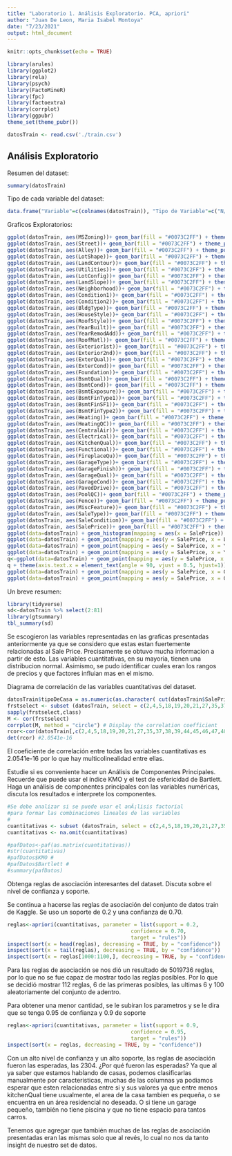 ```yaml
---
title: "Laboratorio 1. Análisis Exploratorio. PCA, apriori"
author: "Juan De Leon, Maria Isabel Montoya"
date: "7/23/2021"
output: html_document
---
```


```r
knitr::opts_chunk$set(echo = TRUE)
```

```r
library(arules)
library(ggplot2)
library(rela)
library(psych)
library(FactoMineR)
library(fpc)
library(factoextra)
library(corrplot)
library(ggpubr)
theme_set(theme_pubr())
```

```r
datosTrain <- read.csv('./train.csv')
```

## Análisis Exploratorio

Resumen del dataset:

```r
summary(datosTrain)
```

Tipo de cada variable del dataset:

```r

data.frame("Variable"=c(colnames(datosTrain)), "Tipo de Variable"=c("N/A", "Cualitativa Nominal", "Cualitativa Nominal", "Cuantitativa Discreta", "Cuantitativa Discreta", "Cualitativa Nominal", "Cualitativa Nominal", "Cualitativa Nominal", "Cualitativa Nominal", "Cualitativa Ordinal", "Cualitativa Nominal", "Cualitativa Nominal", "Cualitativa Nominal", "Cualitativa Nominal", "Cualitativa Nominal", "Cualitativa Nominal", "Cualitativa Nominal", "Cualitativa Ordinal", "Cualitativa Ordinal", "Cualitativa Ordinal", "Cualitativa Ordinal", "Cualitativa Nominal", "Cualitativa Nominal", "Cualitativa Nominal", "Cualitativa Nominal", "Cualitativa Nominal", "Cualitativa Nominal", "Cuantitativa Discreta", "Cualitativa Ordinal", "Cualitativa Ordinal", "Cualitativa Nominal", "Cualitativa Ordinal", "Cualitativa Ordinal", "Cualitativa Ordinal", "Cualitativa Ordinal", "Cuantitativa Discreta", "Cualitativa Ordinal", "Cuantitativa Discreta", "Cuantitativa Discreta", "Cuantitativa Discreta", "Cualitativa Nominal", "Cualitativa Ordinal", "Cualitativa Nominal", "Cualitativa Nominal", "Cuantitativa Discreta", "Cuantitativa Discreta", "Cuantitativa Discreta", "Cuantitativa Discreta", "Cuantitativa Discreta", "Cuantitativa Discreta", "Cuantitativa Discreta", "Cuantitativa Discreta", "Cuantitativa Discreta", "Cuantitativa Discreta", "Cualitativa Ordinal", "Cuantitativa Discreta", "Cualitativa Nominal", "Cuantitativa Discreta", "Cualitativa Ordinal", "Cualitativa Nominal", "Cualitativa Ordinal", "Cualitativa Ordinal", "Cuantitativa Discreta", "Cuantitativa Discreta", "Cualitativa Ordinal", "Cualitativa Ordinal", "Cualitativa Nominal", "Cuantitativa Discreta", "Cuantitativa Discreta", "Cuantitativa Discreta", "Cuantitativa Discreta", "Cuantitativa Discreta", "Cuantitativa Discreta", "Cualitativa Ordinal", "Cualitativa Ordinal", "Cualitativa Nominal", "Cuantitativa Discreta", "Cualitativa Ordinal", "Cualitativa Ordinal", "Cualitativa Nominal", "Cuantitativa Discreta"))

```

Graficos Exploratorios:

```r
ggplot(datosTrain, aes(MSZoning))+ geom_bar(fill = "#0073C2FF") + theme_pubclean()
ggplot(datosTrain, aes(Street))+ geom_bar(fill = "#0073C2FF") + theme_pubclean()
ggplot(datosTrain, aes(Alley))+ geom_bar(fill = "#0073C2FF") + theme_pubclean()
ggplot(datosTrain, aes(LotShape))+ geom_bar(fill = "#0073C2FF") + theme_pubclean()
ggplot(datosTrain, aes(LandContour))+ geom_bar(fill = "#0073C2FF") + theme_pubclean()
ggplot(datosTrain, aes(Utilities))+ geom_bar(fill = "#0073C2FF") + theme_pubclean()
ggplot(datosTrain, aes(LotConfig))+ geom_bar(fill = "#0073C2FF") + theme_pubclean()
ggplot(datosTrain, aes(LandSlope))+ geom_bar(fill = "#0073C2FF") + theme_pubclean()
ggplot(datosTrain, aes(Neighborhood))+ geom_bar(fill = "#0073C2FF") + theme_pubclean()
ggplot(datosTrain, aes(Condition1))+ geom_bar(fill = "#0073C2FF") + theme_pubclean()
ggplot(datosTrain, aes(Condition2))+ geom_bar(fill = "#0073C2FF") + theme_pubclean()
ggplot(datosTrain, aes(BldgType))+ geom_bar(fill = "#0073C2FF") + theme_pubclean()
ggplot(datosTrain, aes(HouseStyle))+ geom_bar(fill = "#0073C2FF") + theme_pubclean()
ggplot(datosTrain, aes(RoofStyle))+ geom_bar(fill = "#0073C2FF") + theme_pubclean()
ggplot(datosTrain, aes(YearBuilt))+ geom_bar(fill = "#0073C2FF") + theme_pubclean()
ggplot(datosTrain, aes(YearRemodAdd))+ geom_bar(fill = "#0073C2FF") + theme_pubclean()
ggplot(datosTrain, aes(RoofMatl))+ geom_bar(fill = "#0073C2FF") + theme_pubclean()
ggplot(datosTrain, aes(Exterior1st))+ geom_bar(fill = "#0073C2FF") + theme_pubclean()
ggplot(datosTrain, aes(Exterior2nd))+ geom_bar(fill = "#0073C2FF") + theme_pubclean()
ggplot(datosTrain, aes(ExterQual))+ geom_bar(fill = "#0073C2FF") + theme_pubclean()
ggplot(datosTrain, aes(ExterCond))+ geom_bar(fill = "#0073C2FF") + theme_pubclean()
ggplot(datosTrain, aes(Foundation))+ geom_bar(fill = "#0073C2FF") + theme_pubclean()
ggplot(datosTrain, aes(BsmtQual))+ geom_bar(fill = "#0073C2FF") + theme_pubclean()
ggplot(datosTrain, aes(BsmtCond))+ geom_bar(fill = "#0073C2FF") + theme_pubclean()
ggplot(datosTrain, aes(BsmtExposure))+ geom_bar(fill = "#0073C2FF") + theme_pubclean()
ggplot(datosTrain, aes(BsmtFinType1))+ geom_bar(fill = "#0073C2FF") + theme_pubclean()
ggplot(datosTrain, aes(BsmtFinSF1))+ geom_bar(fill = "#0073C2FF") + theme_pubclean()
ggplot(datosTrain, aes(BsmtFinType2))+ geom_bar(fill = "#0073C2FF") + theme_pubclean()
ggplot(datosTrain, aes(Heating))+ geom_bar(fill = "#0073C2FF") + theme_pubclean()
ggplot(datosTrain, aes(HeatingQC))+ geom_bar(fill = "#0073C2FF") + theme_pubclean()
ggplot(datosTrain, aes(CentralAir))+ geom_bar(fill = "#0073C2FF") + theme_pubclean()
ggplot(datosTrain, aes(Electrical))+ geom_bar(fill = "#0073C2FF") + theme_pubclean()
ggplot(datosTrain, aes(KitchenQual))+ geom_bar(fill = "#0073C2FF") + theme_pubclean()
ggplot(datosTrain, aes(Functional))+ geom_bar(fill = "#0073C2FF") + theme_pubclean()
ggplot(datosTrain, aes(FireplaceQu))+ geom_bar(fill = "#0073C2FF") + theme_pubclean()
ggplot(datosTrain, aes(GarageType))+ geom_bar(fill = "#0073C2FF") + theme_pubclean()
ggplot(datosTrain, aes(GarageFinish))+ geom_bar(fill = "#0073C2FF") + theme_pubclean()
ggplot(datosTrain, aes(GarageQual))+ geom_bar(fill = "#0073C2FF") + theme_pubclean()
ggplot(datosTrain, aes(GarageCond))+ geom_bar(fill = "#0073C2FF") + theme_pubclean()
ggplot(datosTrain, aes(PavedDrive))+ geom_bar(fill = "#0073C2FF") + theme_pubclean()
ggplot(datosTrain, aes(PoolQC))+ geom_bar(fill = "#0073C2FF") + theme_pubclean()
ggplot(datosTrain, aes(Fence))+ geom_bar(fill = "#0073C2FF") + theme_pubclean()
ggplot(datosTrain, aes(MiscFeature))+ geom_bar(fill = "#0073C2FF") + theme_pubclean()
ggplot(datosTrain, aes(SaleType))+ geom_bar(fill = "#0073C2FF") + theme_pubclean()
ggplot(datosTrain, aes(SaleCondition))+ geom_bar(fill = "#0073C2FF") + theme_pubclean()
ggplot(datosTrain, aes(SalePrice))+ geom_bar(fill = "#0073C2FF") + theme_pubclean()
ggplot(data=datosTrain) + geom_histogram(mapping = aes(x = SalePrice))
ggplot(data=datosTrain) + geom_point(mapping = aes(y = SalePrice, x = LotArea)) 
ggplot(data=datosTrain) + geom_point(mapping = aes(y = SalePrice, x = YearBuilt))
ggplot(data=datosTrain) + geom_point(mapping = aes(y = SalePrice, x = YrSold))
q<-ggplot(data=datosTrain) + geom_point(mapping = aes(y = SalePrice, x = Neighborhood))
q + theme(axis.text.x = element_text(angle = 90, vjust = 0.5, hjust=1))
ggplot(data=datosTrain) + geom_point(mapping = aes(y = SalePrice, x = GarageType))
ggplot(data=datosTrain) + geom_point(mapping = aes(y = SalePrice, x = GarageArea))

```

Un breve resumen:
```r
library(tidyverse)
sd<-datosTrain %>% select(2:81)
library(gtsummary)
tbl_summary(sd)
```

Se escogieron las variables representadas en las graficas presentadas anteriormente ya que se considero que estas estan fuertemente relacionadas al Sale Price. Precisamente se obtuvo mucha informacion a partir de esto. Las variables cuantitativas, en su mayoria, tienen una distribucion normal. Asimismo, se pudo identificar cuales eran los rangos de precios y que factores influian mas en el mismo.

Diagrama de correlación de las variables cuantitativas del dataset.
```r
datosTrain$tipoDeCasa = as.numeric(as.character( cut(datosTrain$SalePrice,c(0,145000,205000,410000), labels = c(1, 2, 3))))
frstselect <- subset (datosTrain, select = c(2,4,5,18,19,20,21,27,35,37,38,39,44,45,46,47,48,49,50,51,52,53,55,57,60,62,63,67,68,69,70,71,72,76,77,78,82))
sapply(frstselect,class)
M <- cor(frstselect)
corrplot(M, method = "circle") # Display the correlation coefficient
rcor<-cor(datosTrain[,c(2,4,5,18,19,20,21,27,35,37,38,39,44,45,46,47,48,49,50,51,52,53,55,57,60,62,63,67,68,69,70,71,72,76,77,78,82)],use = "pairwise.complete.obs")
det(rcor) #2.0541e-16
```

El coeficiente de correlación entre todas las variables cuantitativas es 2.0541e-16 por lo que hay multicolinealidad entre ellas. 

Estudie si es conveniente hacer un Análisis de Componentes Principales. Recuerde que puede usar  el  índice  KMO  y  el  test  de  esfericidad  de  Bartlett. Haga  un  análisis  de  componentes principales con las variables numéricas, discuta los resultados e interprete los componentes.

```r
#Se debe analizar si se puede usar el anÃ¡lisis factorial 
#para formar las combinaciones lineales de las variables
#
cuantitativas <- subset (datosTrain, select = c(2,4,5,18,19,20,21,27,35,37,38,39,44,45,46,47,48,49,50,51,52,53,55,57,60,62,63,67,68,69,70,71,72,76,77,78,82))
cuantitativas <- na.omit(cuantitativas)

#pafDatos<-paf(as.matrix(cuantitativas))
#str(cuantitativas)
#pafDatos$KMO #
#pafDatos$Bartlett #
#summary(pafDatos)


```

Obtenga  reglas  de  asociación  interesantes  del  dataset.  Discuta  sobre  el  nivel  de  confianza  y soporte.

Se continua a hacerse las reglas de asociación del conjunto de datos train de Kaggle. Se uso un soporte de 0.2 y una confianza de 0.70. 
```r
reglas<-apriori(cuantitativas, parameter = list(support = 0.2,
                                        confidence = 0.70,
                                        target = "rules"))
inspect(sort(x = head(reglas), decreasing = TRUE, by = "confidence"))
inspect(sort(x = tail(reglas), decreasing = TRUE, by = "confidence"))
inspect(sort(x = reglas[1000:1100,], decreasing = TRUE, by = "confidence"))
```

Para las reglas  de asociación se nos dió un resultado de 5019736 reglas, por lo que no se fue capaz de mostrar todo las reglas posibles. Por lo que se decidió mostrar 112 reglas, 6 de las primeras posibles, las ultimas 6 y 100 aleatoriamente del conjunto de adentro.

Para obtener una menor cantidad, se le subiran los parametros y se le dira que se tenga 0.95 de confianza y 0.9 de soporte
```r
reglas<-apriori(cuantitativas, parameter = list(support = 0.9,
                                        confidence = 0.95,
                                        target = "rules"))
inspect(sort(x = reglas, decreasing = TRUE, by = "confidence"))

```

Con un alto nivel de confianza y un alto soporte, las reglas de asociación fueron las esperadas, las 2304. ¿Por qué fueron las esperadas? Ya que al ya saber que estamos hablando de casas, podemos clasificarlas manualmente por caracteristicas, muchas de las columnas ya podiamos esperar que esten relacionadas entre si y sus valores ya que entre menos kitchenQual tiene usualmente, el area de la casa tambien es pequeña, o se encuentra en un área residencial no deseada. O si tiene un garage pequeño, también no tiene piscina y que no tiene espacio para tantos carros. 

Tenemos que agregar que también muchas de las reglas de asociación presentadas eran las mismas solo que al revés, lo cual no nos da tanto insight de nuestro set de datos. 
